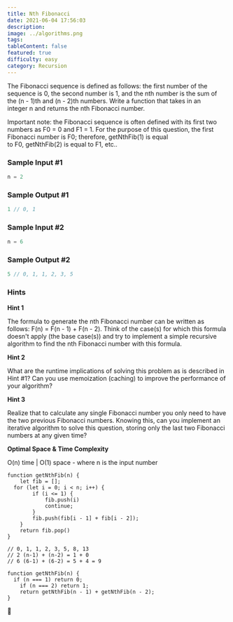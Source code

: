 ```yaml
---
title: Nth Fibonacci
date: 2021-06-04 17:56:03
description:
image: ../algorithms.png
tags:
tableContent: false
featured: true
difficulty: easy
category: Recursion
---
```


The Fibonacci sequence is defined as follows: the first number of the sequence is 0, the second number is 1, and the nth number is the sum of the (n - 1)th and (n - 2)th numbers. Write a function that takes in an integer n and returns the nth Fibonacci number.

Important note: the Fibonacci sequence is often defined with its first two numbers as F0 = 0 and F1 = 1. For the purpose of this question, the first Fibonacci number is F0; therefore, getNthFib(1) is equal to F0, getNthFib(2) is equal to F1, etc..

### Sample Input #1

```js
n = 2
```

### Sample Output #1

```js
1 // 0, 1
```

### Sample Input #2

```js
n = 6
```

### Sample Output #2

```js
5 // 0, 1, 1, 2, 3, 5
```

### Hints

**Hint 1**

The formula to generate the nth Fibonacci number can be written as follows: F(n) = F(n - 1) + F(n - 2). Think of the case(s) for which this formula doesn't apply (the base case(s)) and try to implement a simple recursive algorithm to find the nth Fibonacci number with this formula.

**Hint 2**

What are the runtime implications of solving this problem as is described in Hint #1? Can you use memoization (caching) to improve the performance of your algorithm?

**Hint 3**

Realize that to calculate any single Fibonacci number you only need to have the two previous Fibonacci numbers. Knowing this, can you implement an iterative algorithm to solve this question, storing only the last two Fibonacci numbers at any given time?

**Optimal Space & Time Complexity**

O(n) time | O(1) space - where n is the input number

```js:Solution-1
function getNthFib(n) {
	let fib = [];
  for (let i = 0; i < n; i++) {
		if (i <= 1) {
			fib.push(i)
			continue;
		}
		fib.push(fib[i - 1] + fib[i - 2]);
	}
	return fib.pop()
}

// 0, 1, 1, 2, 3, 5, 8, 13
// 2 (n-1) + (n-2) = 1 + 0
// 6 (6-1) + (6-2) = 5 + 4 = 9
```

```js:Solution-2
function getNthFib(n) {
  if (n === 1) return 0;
	if (n === 2) return 1;
	return getNthFib(n - 1) + getNthFib(n - 2);
}
```

🦨
